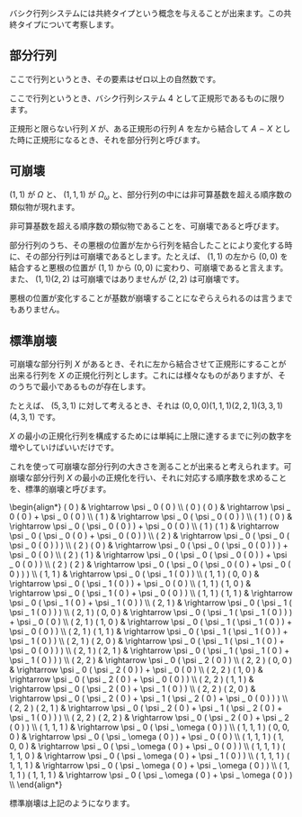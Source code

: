 バシク行列システムには共終タイプという概念を与えることが出来ます。この共終タイプについて考察します。

== 部分行列 ==

ここで行列というとき、その要素はゼロ以上の自然数です。

ここで行列というとき、バシク行列システム 4 として正規形であるものに限ります。

正規形と限らない行列 \( X \) が、ある正規形の行列 \( A \) を左から結合して \( A \frown X \) とした時に正規形になるとき、それを部分行列と呼びます。

== 可崩壊 ==

\( ( 1, 1 ) \) が \( \Omega \) と、 \( ( 1, 1, 1 ) \) が \( \Omega _ \omega \) と、部分行列の中には非可算基数を超える順序数の類似物が現れます。

非可算基数を超える順序数の類似物であることを、可崩壊であると呼びます。

部分行列のうち、その悪根の位置が左から行列を結合したことにより変化する時に、その部分行列は可崩壊であるとします。たとえば、 \( ( 1, 1 ) \) の左から \( ( 0, 0 ) \) を結合すると悪根の位置が \( ( 1, 1 ) \) から \( ( 0, 0 ) \) に変わり、可崩壊であると言えます。また、 \( ( 1, 1 ) ( 2, 2 ) \) は可崩壊ではありませんが \( ( 2, 2 ) \) は可崩壊です。

悪根の位置が変化することが基数が崩壊することになぞらえられるのは言うまでもありません。

== 標準崩壊 ==

可崩壊な部分行列 \( X \) があるとき、それに左から結合させて正規形にすることが出来る行列を \( X \) の正規化行列とします。これには様々なものがありますが、そのうちで最小であるものが存在します。

たとえば、 \( ( 5, 3, 1 ) \) に対して考えるとき、それは \( ( 0, 0, 0 ) ( 1, 1, 1 ) ( 2, 2, 1 ) ( 3, 3, 1 ) ( 4, 3, 1 ) \) です。

\( X \) の最小の正規化行列を構成するためには単純に上限に達するまでに列の数字を増やしていけばいいだけです。

これを使って可崩壊な部分行列の大きさを測ることが出来ると考えられます。可崩壊な部分行列 \( X \) の最小の正規化を行い、それに対応する順序数を求めることを、標準的崩壊と呼びます。

<nowiki>
\begin{align*}
  ( 0 ) & \rightarrow \psi _ 0 ( 0 ) \\
  ( 0 ) ( 0 ) & \rightarrow \psi _ 0 ( 0 ) + \psi _ 0 ( 0 ) \\
  ( 1 ) & \rightarrow \psi _ 0 ( \psi _ 0 ( 0 ) ) \\
  ( 1 ) ( 0 ) & \rightarrow \psi _ 0 ( \psi _ 0 ( 0 ) ) + \psi _ 0 ( 0 ) \\
  ( 1 ) ( 1 ) & \rightarrow \psi _ 0 ( \psi _ 0 ( 0 ) + \psi _ 0 ( 0 ) ) \\
  ( 2 ) & \rightarrow \psi _ 0 ( \psi _ 0 ( \psi _ 0 ( 0 ) ) ) \\
  ( 2 ) ( 0 ) & \rightarrow \psi _ 0 ( \psi _ 0 ( \psi _ 0 ( 0 ) ) ) + \psi _ 0 ( 0 ) \\
  ( 2 ) ( 1 ) & \rightarrow \psi _ 0 ( \psi _ 0 ( \psi _ 0 ( 0 ) ) + \psi _ 0 ( 0 ) ) \\
  ( 2 ) ( 2 ) & \rightarrow \psi _ 0 ( \psi _ 0 ( \psi _ 0 ( 0 ) + \psi _ 0 ( 0 ) ) ) \\
  ( 1, 1 ) & \rightarrow \psi _ 0 ( \psi _ 1 ( 0 ) ) \\
  ( 1, 1 ) ( 0, 0 ) & \rightarrow \psi _ 0 ( \psi _ 1 ( 0 ) ) + \psi _ 0 ( 0 ) \\
  ( 1, 1 ) ( 1, 0 ) & \rightarrow \psi _ 0 ( \psi _ 1 ( 0 ) + \psi _ 0 ( 0 ) ) \\
  ( 1, 1 ) ( 1, 1 ) & \rightarrow \psi _ 0 ( \psi _ 1 ( 0 ) + \psi _ 1 ( 0 ) ) \\
  ( 2, 1 ) & \rightarrow \psi _ 0 ( \psi _ 1 ( \psi _ 1 ( 0 ) ) ) \\ 
  ( 2, 1 ) ( 0, 0 ) & \rightarrow \psi _ 0 ( \psi _ 1 ( \psi _ 1 ( 0 ) ) ) + \psi _ 0 ( 0 ) \\ 
  ( 2, 1 ) ( 1, 0 ) & \rightarrow \psi _ 0 ( \psi _ 1 ( \psi _ 1 ( 0 ) ) + \psi _ 0 ( 0 ) ) \\ 
  ( 2, 1 ) ( 1, 1 ) & \rightarrow \psi _ 0 ( \psi _ 1 ( \psi _ 1 ( 0 ) ) + \psi _ 1 ( 0 ) ) \\ 
  ( 2, 1 ) ( 2, 0 ) & \rightarrow \psi _ 0 ( \psi _ 1 ( \psi _ 1 ( 0 ) + \psi _ 0 ( 0 ) ) ) \\ 
  ( 2, 1 ) ( 2, 1 ) & \rightarrow \psi _ 0 ( \psi _ 1 ( \psi _ 1 ( 0 ) + \psi _ 1 ( 0 ) ) ) \\ 
  ( 2, 2 ) & \rightarrow \psi _ 0 ( \psi _ 2 ( 0 ) ) \\
  ( 2, 2 ) ( 0, 0 ) & \rightarrow \psi _ 0 ( \psi _ 2 ( 0 ) ) + \psi _ 0 ( 0 ) \\
  ( 2, 2 ) ( 1, 0 ) & \rightarrow \psi _ 0 ( \psi _ 2 ( 0 ) + \psi _ 0 ( 0 ) ) \\
  ( 2, 2 ) ( 1, 1 ) & \rightarrow \psi _ 0 ( \psi _ 2 ( 0 ) + \psi _ 1 ( 0 ) ) \\
  ( 2, 2 ) ( 2, 0 ) & \rightarrow \psi _ 0 ( \psi _ 2 ( 0 ) + \psi _ 1 ( \psi _ 2 ( 0 ) + \psi _ 0 ( 0 ) ) ) \\
  ( 2, 2 ) ( 2, 1 ) & \rightarrow \psi _ 0 ( \psi _ 2 ( 0 ) + \psi _ 1 ( \psi _ 2 ( 0 ) + \psi _ 1 ( 0 ) ) ) \\
  ( 2, 2 ) ( 2, 2 ) & \rightarrow \psi _ 0 ( \psi _ 2 ( 0 ) + \psi _ 2 ( 0 ) ) \\
  ( 1, 1, 1 ) & \rightarrow \psi _ 0 ( \psi _ \omega ( 0 ) ) \\
  ( 1, 1, 1 ) ( 0, 0, 0 ) & \rightarrow \psi _ 0 ( \psi _ \omega ( 0 ) ) + \psi _ 0 ( 0 ) \\
  ( 1, 1, 1 ) ( 1, 0, 0 ) & \rightarrow \psi _ 0 ( \psi _ \omega ( 0 ) + \psi _ 0 ( 0 ) ) \\
  ( 1, 1, 1 ) ( 1, 1, 0 ) & \rightarrow \psi _ 0 ( \psi _ \omega ( 0 ) + \psi _ 1 ( 0 ) ) \\
  ( 1, 1, 1 ) ( 1, 1, 1 ) & \rightarrow \psi _ 0 ( \psi _ \omega ( 0 ) + \psi _ \omega ( 0 ) ) \\
  ( 1, 1, 1 ) ( 1, 1, 1 ) & \rightarrow \psi _ 0 ( \psi _ \omega ( 0 ) + \psi _ \omega ( 0 ) ) \\
\end{align*}
</nowiki>

標準崩壊は上記のようになります。

